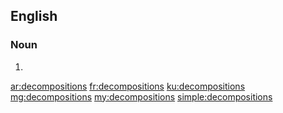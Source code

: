 ==English==

===Noun===
{{head|en}}

# {{plural of|decomposition}}

[[ar:decompositions]]
[[fr:decompositions]]
[[ku:decompositions]]
[[mg:decompositions]]
[[my:decompositions]]
[[simple:decompositions]]